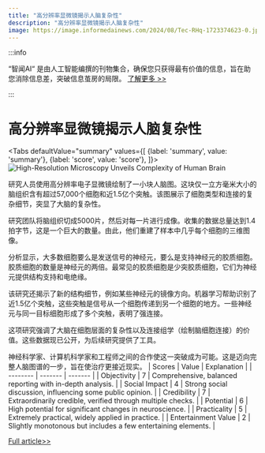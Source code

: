 ```yaml
---
title: "高分辨率显微镜揭示人脑复杂性"
description: "高分辨率显微镜揭示人脑复杂性"
image: https://image.informedainews.com/2024/08/Tec-RHq-1723374623-0.jpg
---
```



:::info

“智闻AI“ 是由人工智能编撰的刊物集合，确保您只获得最有价值的信息，旨在助您消除信息差，突破信息茧房的局限。  [了解更多 >>](/)

:::

# 高分辨率显微镜揭示人脑复杂性


<Tabs
	defaultValue="summary"
	values={[
	{label: 'summary', value: 'summary'},
	{label: 'score', value: 'score'},
]}>
<TabItem value="summary">
<img
  src="https://image.informedainews.com/2024/08/Tec-RHq-1723374623-0.jpg"
  alt="High-Resolution Microscopy Unveils Complexity of Human Brain"
/>



研究人员使用高分辨率电子显微镜绘制了一小块人脑图。这块仅一立方毫米大小的脑组织含有超过57,000个细胞和近1.5亿个突触。该图展示了细胞类型和连接的复杂细节，突显了大脑的复杂性。

研究团队将脑组织切成5000片，然后对每一片进行成像。收集的数据总量达到1.4拍字节，这是一个巨大的数量。由此，他们重建了样本中几乎每个细胞的三维图像。

分析显示，大多数细胞要么是发送信号的神经元，要么是支持神经元的胶质细胞。胶质细胞的数量是神经元的两倍。最常见的胶质细胞是少突胶质细胞，它们为神经元提供结构支持和电绝缘。

该研究还揭示了新的结构细节，例如某些神经元的镜像方向。机器学习帮助识别了近1.5亿个突触，这些突触是信号从一个细胞传递到另一个细胞的地方。一些神经元与同一目标细胞形成了多个突触，表明了强连接。

这项研究强调了大脑在细胞层面的复杂性以及连接组学（绘制脑细胞连接）的价值。这些数据现已公开，为后续研究提供了工具。

神经科学家、计算机科学家和工程师之间的合作使这一突破成为可能。这是迈向完整人脑图谱的一步，旨在使治疗更接近现实。
</TabItem>
<TabItem value="score">
	| Scores     | Value   | Explanation |
	| -------- | ------- | ------- |
	| Objectivity  | 7    | Comprehensive, balanced reporting with in-depth analysis.    |
	| Social Impact | 4     | Strong social discussion, influencing some public opinion.    |
	| Credibility    | 7    | Extraordinarily credible, verified through multiple checks.    |
	| Potential    | 6    | High potential for significant changes in neuroscience.    |
	| Practicality    | 5    | Extremely practical, widely applied in practice.    |
	| Entertainment Value    | 2    | Slightly monotonous but includes a few entertaining elements.    |
</TabItem>
</Tabs>

[Full article>>](https://www.cnbeta.com.tw/articles/science/1441695.htm)
